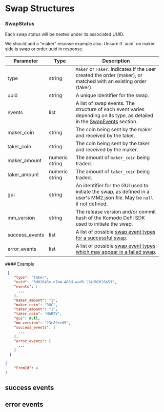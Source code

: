 
# Swap Structures

### SwapStatus

Each swap status will be nested under its associated UUID.

<DevComment>
  We should add a "maker" resonse example also. Unsure if `uuid` on maker side is swap or order uuid in response.
</DevComment>

| Parameter       | Type           | Description                                                                                                                                                       |
| --------------- | -------------- | ----------------------------------------------------------------------------------------------------------------------------------------------------------------- |
| type            | string         | `Maker` or `Taker`. Indicates if the user created the order (maker), or matched with an existing order (taker).                                                   |
| uuid            | string         | A unique identifier for the swap.                                                                                                                                 |
| events          | list           | A list of swap events. The structure of each event varies depending on its type, as detailed in the [SwapEvents](/atomicdex/api/common_structures/swaps) section. |
| maker\_coin     | string         | The coin being sent by the maker and received by the taker.                                                                                                       |
| taker\_coin     | string         | The coin being sent by the taker and received by the maker.                                                                                                       |
| maker\_amount   | numeric string | The amount of `maker_coin` being traded.                                                                                                                          |
| taker\_amount   | numeric string | The amount of `taker_coin` being traded.                                                                                                                          |
| gui             | string         | An identifier for the GUI used to initiate the swap, as defined in a user's MM2.json file. May be `null` if not defined.                                          |
| mm\_version     | string         | The release version and/or commit hash of the Komodo DeFi SDK used to initiate the swap.                                                                          |
| success\_events | list           | A list of possible [swap event types for a successful swap](/atomicdex/api/common_structures/swaps/#success-events).                                              |
| error\_events   | list           | A list of possible [swap event types which may appear in a failed swap](/atomicdex/api/common_structures/swaps/#error-events).                                    |

<CollapsibleSection expandedText="Hide Example" collapsedText="Show Example">
  #### Example

  ```json
   {
      "type": "Taker",
      "uuid": "5d02843e-d1b4-488d-aad0-114d82020453",
      "events": [
        ...
      ],
      "maker_amount": "1",
      "maker_coin": "DOC",
      "taker_amount": "1",
      "taker_coin": "MARTY",
      "gui": null,
      "mm_version": "23c89ced5",
      "success_events": [
        ...
      ],
      "error_events": [
        ...
      ]
    }
  ```

  ```json
  {
      "FromId": 4
  }
  ```
</CollapsibleSection>

## success events

## error events
